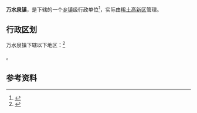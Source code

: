 {{中国乡级行政区
|景观照片文件名 = 
|景观照片描述 = 
|汉语拼音 = 
|其他语言 = 
|其他语言名称 = 
|旧称 = 
|地名出处 = 
|位置图文件名 = 
|位置图描述 = 
|自定义图片= 
|建置时间 = 
|政府驻地 = 
|毗邻 = 
|总面积 = 
|总人口 = 
|总人口年份 = 
|户籍人口 = 
|户籍人口年份 = 
|常住人口 = 
|常住人口年份 = 
|人口密度 = 
|GDP = 
|GDP年份 = 
|邮政编码 = 
|电话区号 = 472
|官方网站 = 
|网站名称 = 
|15/02/04/102/000}}

'''万水泉镇'''，是{{PRC admin/fullname|15/02/04/102/000|3}}下辖的一个[[乡镇|乡镇]]级行政单位<ref>{{PRC admin/ref sgc|{{PRC admin/parent|15/02/04/102/000}}}}</ref>，实际由[[包头国家稀土高新技术产业开发区|稀土高新区]]管理。

== 行政区划 ==

万水泉镇下辖以下地区：<ref>{{PRC admin/ref sgc|15/02/04/102/000}}</ref>

{{PRC admin/children|15/02/04/102/000}}。

== 参考资料 ==

{{reflist}}

{{行政区划小作品}}
{{PRC admin/navcat|15/02/04/102/000}}